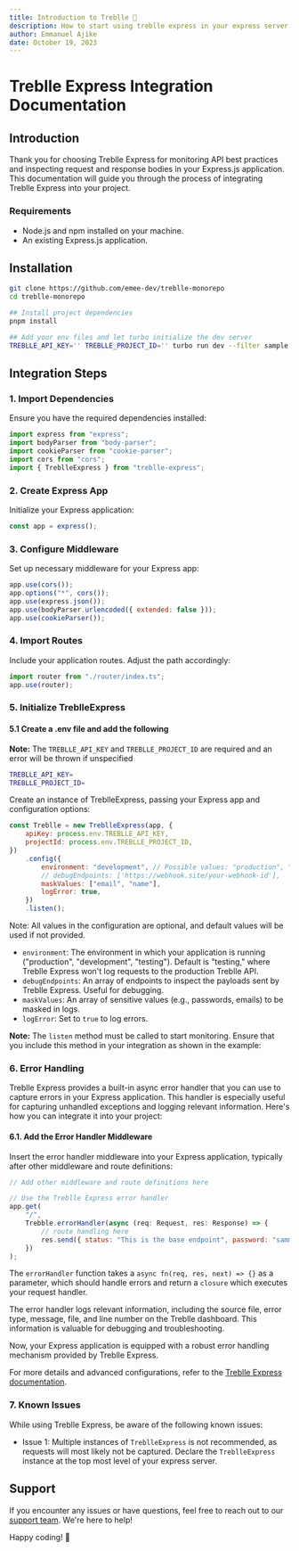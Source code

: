 ```yaml
---
title: Introduction to Treblle 🚀
description: How to start using treblle express in your express server
author: Emmanuel Ajike
date: October 19, 2023
---
```


# Treblle Express Integration Documentation

## Introduction

Thank you for choosing Treblle Express for monitoring API best practices and inspecting request and response bodies in your Express.js application. This documentation will guide you through the process of integrating Treblle Express into your project.

### Requirements

- Node.js and npm installed on your machine.
- An existing Express.js application.

## Installation

```bash
git clone https://github.com/emee-dev/treblle-monorepo
cd treblle-monorepo

## Install project dependencies
pnpm install

## Add your env files and let turbo initialize the dev server
TREBLLE_API_KEY='' TREBLLE_PROJECT_ID='' turbo run dev --filter sample

```

## Integration Steps

### 1. Import Dependencies

Ensure you have the required dependencies installed:

```javascript
import express from "express";
import bodyParser from "body-parser";
import cookieParser from "cookie-parser";
import cors from "cors";
import { TreblleExpress } from "treblle-express";
```

### 2. Create Express App

Initialize your Express application:

```javascript
const app = express();
```

### 3. Configure Middleware

Set up necessary middleware for your Express app:

```javascript
app.use(cors());
app.options("*", cors());
app.use(express.json());
app.use(bodyParser.urlencoded({ extended: false }));
app.use(cookieParser());
```

### 4. Import Routes

Include your application routes. Adjust the path accordingly:

```javascript
import router from "./router/index.ts";
app.use(router);
```

### 5. Initialize TreblleExpress

#### 5.1 Create a .env file and add the following 

**Note:** The `TREBLLE_API_KEY` and `TREBLLE_PROJECT_ID` are required and an error will be thrown if unspecified

```bash
TREBLLE_API_KEY=
TREBLLE_PROJECT_ID=
```

Create an instance of TreblleExpress, passing your Express app and configuration options:

```javascript
const Treblle = new TreblleExpress(app, {
	apiKey: process.env.TREBLLE_API_KEY,
	projectId: process.env.TREBLLE_PROJECT_ID,
})
	.config({
		environment: "development", // Possible values: "production", "development", "testing"
		// debugEndpoints: ['https://webhook.site/your-webhook-id'],
		maskValues: ["email", "name"],
		logError: true,
	})
	.listen();
```

Note: All values in the configuration are optional, and default values will be used if not provided.

- `environment`: The environment in which your application is running ("production", "development", "testing"). Default is "testing," where Treblle Express won't log requests to the production Treblle API.
- `debugEndpoints`: An array of endpoints to inspect the payloads sent by Treblle Express. Useful for debugging.
- `maskValues`: An array of sensitive values (e.g., passwords, emails) to be masked in logs.
- `logError`: Set to `true` to log errors.

**Note:** The `listen` method must be called to start monitoring. Ensure that you include this method in your integration as shown in the example:

### 6. Error Handling

Treblle Express provides a built-in async error handler that you can use to capture errors in your Express application. This handler is especially useful for capturing unhandled exceptions and logging relevant information. Here's how you can integrate it into your project:

#### 6.1. Add the Error Handler Middleware

Insert the error handler middleware into your Express application, typically after other middleware and route definitions:

```javascript
// Add other middleware and route definitions here

// Use the Treblle Express error handler
app.get(
	"/",
	Trebble.errorHandler(async (req: Request, res: Response) => {
		// route handling here
		res.send({ status: "This is the base endpoint", password: "sammy" });
	})
);
```

The `errorHandler` function takes a `async fn(req, res, next) => {}` as a parameter, which should handle errors and return a `closure` which executes your request handler.

The error handler logs relevant information, including the source file, error type, message, file, and line number on the Treblle dashboard. This information is valuable for debugging and troubleshooting.

Now, your Express application is equipped with a robust error handling mechanism provided by Treblle Express.

For more details and advanced configurations, refer to the [Treblle Express documentation](https://docs.treblle.com/en/integrations).

### 7. Known Issues

While using Treblle Express, be aware of the following known issues:

- Issue 1: Multiple instances of `TreblleExpress` is not recommended, as requests will most likely not be captured. Declare the `TreblleExpress` instance at the top most level of your express server.

## Support

If you encounter any issues or have questions, feel free to reach out to our [support team](https://treblle.com). We're here to help!

Happy coding! 🚀

```

```
